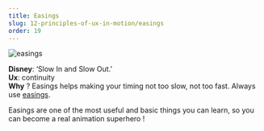 ```yaml
---
title: Easings
slug: 12-principles-of-ux-in-motion/easings
order: 19
---
```


<SlideTemplate title="Principle 1: Easing">

![easings](/gif/ux_easing.gif)

**Disney**: ‘Slow In and Slow Out.’  
**Ux**: continuity  
**Why** ? Easings helps making your timing not too slow, not too fast. Always use [easings](https://easings.net/fr).

</SlideTemplate>

<Hint>
  Easings are one of the most useful and basic things you can learn, so you can
  become a real animation superhero !
</Hint>
